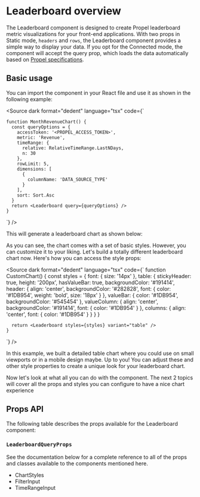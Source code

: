 
<Meta title="Components/Leaderboard" of={LeaderboardStories} />

# Leaderboard overview

The Leaderboard component is designed to create Propel leaderboard metric visualizations for your front-end
applications. With two props in Static mode, `headers` and `rows`, the Leaderboard component provides a simple way to
display your data. If you opt for the Connected mode, the component will accept the query prop, which loads the data
automatically based on
[Propel specifications](https://studio.apollographql.com/graph/Propel-API/schema/reference/inputs/LeaderboardInput?variant=production).

## Basic usage

You can import the component in your React file and use it as shown in the following example:

<Source
  dark
  format="dedent"
  language="tsx"
  code={`

    function MonthRevenueChart() {
      const queryOptions = {
        accessToken: '<PROPEL_ACCESS_TOKEN>',
        metric: 'Revenue',
        timeRange: {
          relative: RelativeTimeRange.LastNDays,
          n: 30
        },
        rowLimit: 5,
        dimensions: [
          {
            columnName: 'DATA_SOURCE_TYPE'
          }
        ],
        sort: Sort.Asc
      }
      return <Leaderboard query={queryOptions} />
    }

`} />

This will generate a leaderboard chart as shown below:

<Story of={LeaderboardStories.ConnectedBasicStory} />

As you can see, the chart comes with a set of basic styles. However, you can customize it to your liking. Let's build a
totally different leaderboard chart now. Here's how you can access the style props:

<Source
  dark
  format="dedent"
  language="tsx"
  code={`
    function CustomChart() {
      const styles = {
          font: {
          size: '14px'
        },
        table: {
          stickyHeader: true,
          height: '200px',
          hasValueBar: true,
          backgroundColor: '#191414',
          header: {
            align: 'center',
            backgroundColor: '#282828',
            font: {
              color: '#1DB954',
              weight: 'bold',
              size: '18px'
            }
          },
          valueBar: {
            color: '#1DB954',
            backgroundColor: '#545454'
          },
          valueColumn: {
            align: 'center',
            backgroundColor: '#191414',
            font: {
              color: '#1DB954'
            }
          },
          columns: {
            align: 'center',
            font: {
              color: '#1DB954'
            }
          }
        }
      }

      return <Leaderboard styles={styles} variant="table" />
    }

`} />

<Story of={LeaderboardStories.CustomStyleStory} />

In this example, we built a detailed table chart where you could use on small viewports or in a mobile design maybe. Up
to you! You can adjust these and other style properties to create a unique look for your leaderboard chart.

Now let's look at what all you can do with the component. The next 2 topics will cover all the props and styles you can
configure to have a nice chart experience

## Props API

The following table describes the props available for the Leaderboard component:

<ArgTypes of={LeaderboardStories.SingleDimensionStory} sort="alpha" />

### `LeaderboardQueryProps`

<ArgTypes of={LeaderboardQueryPropsStories.Primary} sort="alpha" />

See the documentation below for a complete reference to all of the props and classes available to the components
mentioned here.

- <LinkTo kind="API/ChartStyles" story="overview">
    ChartStyles
  </LinkTo>
- <LinkTo kind="API/FilterInput" story="overview">
    FilterInput
  </LinkTo>
- <LinkTo kind="API/TimeRangeInput" story="overview">
    TimeRangeInput
  </LinkTo>
